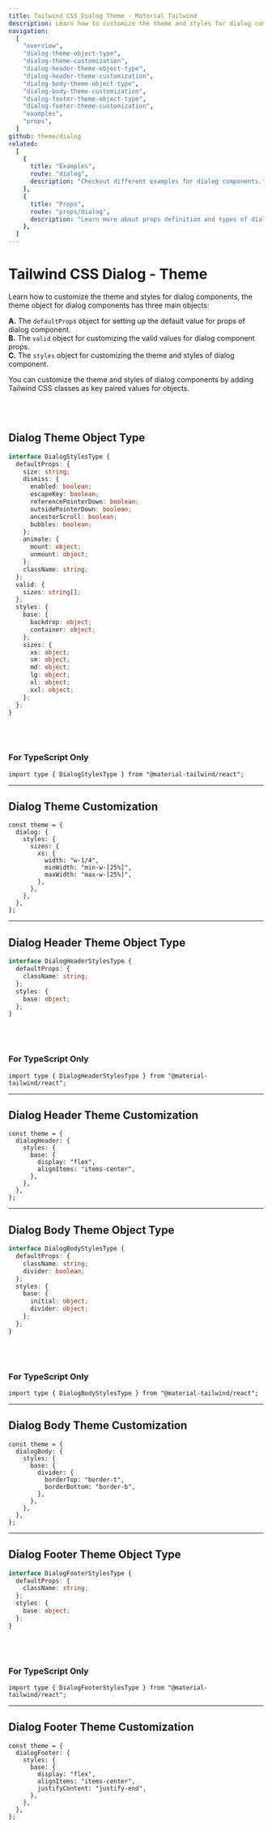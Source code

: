 ```yaml
---
title: Tailwind CSS Dialog Theme - Material Tailwind
description: Learn how to customize the theme and styles for dialog components.
navigation:
  [
    "overview",
    "dialog-theme-object-type",
    "dialog-theme-customization",
    "dialog-header-theme-object-type",
    "dialog-header-theme-customization",
    "dialog-body-theme-object-type",
    "dialog-body-theme-customization",
    "dialog-footer-theme-object-type",
    "dialog-footer-theme-customization",
    "examples",
    "props",
  ]
github: theme/dialog
related:
  [
    {
      title: "Examples",
      route: "dialog",
      description: "Checkout different examples for dialog components.",
    },
    {
      title: "Props",
      route: "props/dialog",
      description: "Learn more about props definition and types of dialog components.",
    },
  ]
---
```


# Tailwind CSS Dialog - Theme

<span id="overview" className="scroll-mt-48" />

Learn how to customize the theme and styles for dialog components, the theme object for dialog components has three main objects:

**A.** The <Code>defaultProps</Code> object for setting up the default value for props of dialog component.<br />
**B.** The <Code>valid</Code> object for customizing the valid values for dialog component props.<br />
**C.** The <Code>styles</Code> object for customizing the theme and styles of dialog component.<br />

You can customize the theme and styles of dialog components by adding Tailwind CSS classes as key paired values for objects.

<br />
<br />

## Dialog Theme Object Type

<span id="dialog-theme-object-type" className="scroll-mt-48" />

```ts
interface DialogStylesType {
  defaultProps: {
    size: string;
    dismiss: {
      enabled: boolean;
      escapeKey: boolean;
      referencePointerDown: boolean;
      outsidePointerDown: boolean;
      ancestorScroll: boolean;
      bubbles: boolean;
    };
    animate: {
      mount: object;
      unmount: object;
    };
    className: string;
  };
  valid: {
    sizes: string[];
  };
  styles: {
    base: {
      backdrop: object;
      container: object;
    };
    sizes: {
      xs: object;
      sm: object;
      md: object;
      lg: object;
      xl: object;
      xxl: object;
    };
  };
}
```

<br />
<br />

### For TypeScript Only

```tsx
import type { DialogStylesType } from "@material-tailwind/react";
```

---

## Dialog Theme Customization

<span id="dialog-theme-customization" className="scroll-mt-48" />

```tsx
const theme = {
  dialog: {
    styles: {
      sizes: {
        xs: {
          width: "w-1/4",
          minWidth: "min-w-[25%]",
          maxWidth: "max-w-[25%]",
        },
      },
    },
  },
};
```

---

## Dialog Header Theme Object Type

<span id="dialog-header-theme-object-type" className="scroll-mt-48" />

```ts
interface DialogHeaderStylesType {
  defaultProps: {
    className: string;
  };
  styles: {
    base: object;
  };
}
```

<br />
<br />

### For TypeScript Only

```tsx
import type { DialogHeaderStylesType } from "@material-tailwind/react";
```

---

## Dialog Header Theme Customization

<span id="dialog-header-theme-customization" className="scroll-mt-48" />

```tsx
const theme = {
  dialogHeader: {
    styles: {
      base: {
        display: "flex",
        alignItems: "items-center",
      },
    },
  },
};
```

---

## Dialog Body Theme Object Type

<span id="dialog-body-theme-object-type" className="scroll-mt-48" />

```ts
interface DialogBodyStylesType {
  defaultProps: {
    className: string;
    divider: boolean;
  };
  styles: {
    base: {
      initial: object;
      divider: object;
    };
  };
}
```

<br />
<br />

### For TypeScript Only

```tsx
import type { DialogBodyStylesType } from "@material-tailwind/react";
```

---

## Dialog Body Theme Customization

<span id="dialog-body-theme-customization" className="scroll-mt-48" />

```tsx
const theme = {
  dialogBody: {
    styles: {
      base: {
        divider: {
          borderTop: "border-t",
          borderBottom: "border-b",
        },
      },
    },
  },
};
```

---

## Dialog Footer Theme Object Type

<span id="dialog-footer-theme-object-type" className="scroll-mt-48" />

```ts
interface DialogFooterStylesType {
  defaultProps: {
    className: string;
  };
  styles: {
    base: object;
  };
}
```

<br />
<br />

### For TypeScript Only

```tsx
import type { DialogFooterStylesType } from "@material-tailwind/react";
```

---

## Dialog Footer Theme Customization

<span id="dialog-footer-theme-customization" className="scroll-mt-48" />

```tsx
const theme = {
  dialogFooter: {
    styles: {
      base: {
        display: "flex",
        alignItems: "items-center",
        justifyContent: "justify-end",
      },
    },
  },
};
```

<span id="examples" className="scroll-mt-48" />
<span id="props" className="scroll-mt-48" />
